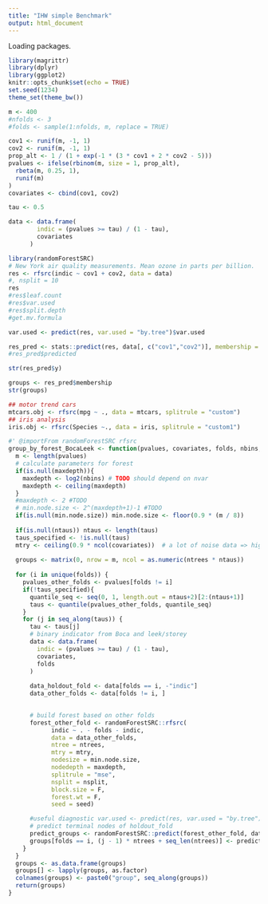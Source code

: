 ```yaml
---
title: "IHW simple Benchmark"
output: html_document
---
```



Loading packages.
```r
library(magrittr)
library(dplyr)
library(ggplot2)
knitr::opts_chunk$set(echo = TRUE)
set.seed(1234)
theme_set(theme_bw())
```

```r
m <- 400
#nfolds <- 3
#folds <- sample(1:nfolds, m, replace = TRUE)

cov1 <- runif(m, -1, 1)
cov2 <- runif(m, -1, 1)
prop_alt <- 1 / (1 + exp(-1 * (3 * cov1 + 2 * cov2 - 5)))
pvalues <- ifelse(rbinom(m, size = 1, prop_alt),
  rbeta(m, 0.25, 1),
  runif(m)
)
covariates <- cbind(cov1, cov2)

tau <- 0.5

data <- data.frame(
        indic = (pvalues >= tau) / (1 - tau),
        covariates
      )
```

```r
library(randomForestSRC)
# New York air quality measurements. Mean ozone in parts per billion.
res <- rfsrc(indic ~ cov1 + cov2, data = data)
#, nsplit = 10
res
#res$leaf.count	
#res$var.used
#res$split.depth
#get.mv.formula
```

```r
var.used <- predict(res, var.used = "by.tree")$var.used
```

```r
res_pred <- stats::predict(res, data[, c("cov1","cov2")], membership = T)
#res_pred$predicted
```

```r
str(res_pred$y)
```

```r
groups <- res_pred$membership
str(groups)
```

```r
## motor trend cars
mtcars.obj <- rfsrc(mpg ~ ., data = mtcars, splitrule = "custom")
## iris analysis
iris.obj <- rfsrc(Species ~., data = iris, splitrule = "custom1")
```

```r
#' @importFrom randomForestSRC rfsrc
group_by_forest_BocaLeek <- function(pvalues, covariates, folds, nbins, ntrees, taus = NULL, ntaus =5, maxdepth = NULL, min.node.size = NULL, seed = NULL) {
  m <- length(pvalues)
  # calculate parameters for forest
  if(is.null(maxdepth)){
    maxdepth <- log2(nbins) # TODO should depend on nvar
    maxdepth <- ceiling(maxdepth)
  }
  #maxdepth <- 2 #TODO
  # min.node.size <- 2^(maxdepth+1)-1 #TODO
  if(is.null(min.node.size)) min.node.size <- floor(0.9 * (m / 8))
  
  if(is.null(ntaus)) ntaus <- length(taus) 
  taus_specified <- !is.null(taus)
  mtry <- ceiling(0.9 * ncol(covariates))  # a lot of noise data => high mtry
  
  groups <- matrix(0, nrow = m, ncol = as.numeric(ntrees * ntaus))
  
  for (i in unique(folds)) {
    pvalues_other_folds <- pvalues[folds != i]
    if(!taus_specified){
      quantile_seq <- seq(0, 1, length.out = ntaus+2)[2:(ntaus+1)]
      taus <- quantile(pvalues_other_folds, quantile_seq)
    } 
    for (j in seq_along(taus)) {
      tau <- taus[j]
      # binary indicator from Boca and leek/storey
      data <- data.frame(
        indic = (pvalues >= tau) / (1 - tau),
        covariates,
        folds
      )
      
      data_holdout_fold <- data[folds == i, -"indic"]
      data_other_folds <- data[folds != i, ]

      
      # build forest based on other folds
      forest_other_fold <- randomForestSRC::rfsrc(
            indic ~ . - folds - indic,
            data = data_other_folds,
            ntree = ntrees,
            mtry = mtry,
            nodesize = min.node.size,
            nodedepth = maxdepth,
            splitrule = "mse",
            nsplit = nsplit,
            block.size = F,
            forest.wt = F,
            seed = seed)

      #useful diagnostic var.used <- predict(res, var.used = "by.tree")$var.used
      # predict terminal nodes of holdout_fold
      predict_groups <- randomForestSRC::predict(forest_other_fold, data_holdout_fold, membership = T)
      groups[folds == i, (j - 1) * ntrees + seq_len(ntrees)] <- predict_groups$membership
    }
  }
  groups <- as.data.frame(groups)
  groups[] <- lapply(groups, as.factor)
  colnames(groups) <- paste0("group", seq_along(groups))
  return(groups)
}
```

